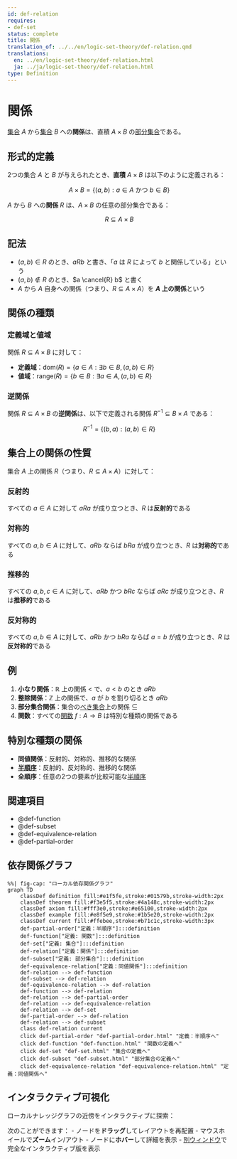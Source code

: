 ```yaml
---
id: def-relation
requires:
- def-set
status: complete
title: 関係
translation_of: ../../en/logic-set-theory/def-relation.qmd
translations:
  en: ../en/logic-set-theory/def-relation.html
  ja: ../ja/logic-set-theory/def-relation.html
type: Definition
---
```


# 関係 {#def-relation}

[集合](def-set.qmd) $A$ から[集合](def-set.qmd) $B$ への**関係**は、直積 $A \times B$ の[部分集合](def-subset.qmd)である。

## 形式的定義

2つの集合 $A$ と $B$ が与えられたとき、**直積** $A \times B$ は以下のように定義される：

$$A \times B = \{(a, b) : a \in A \text{ かつ } b \in B\}$$

$A$ から $B$ への**関係** $R$ は、$A \times B$ の任意の部分集合である：

$$R \subseteq A \times B$$

## 記法

- $(a, b) \in R$ のとき、$aRb$ と書き、「$a$ は $R$ によって $b$ と関係している」という
- $(a, b) \notin R$ のとき、$a \cancel{R} b$ と書く
- $A$ から $A$ 自身への関係（つまり、$R \subseteq A \times A$）を **$A$ 上の関係**という

## 関係の種類

### 定義域と値域

関係 $R \subseteq A \times B$ に対して：

- **定義域**：$\text{dom}(R) = \{a \in A : \exists b \in B, (a, b) \in R\}$
- **値域**：$\text{range}(R) = \{b \in B : \exists a \in A, (a, b) \in R\}$

### 逆関係

関係 $R \subseteq A \times B$ の**逆関係**は、以下で定義される関係 $R^{-1} \subseteq B \times A$ である：

$$R^{-1} = \{(b, a) : (a, b) \in R\}$$

## 集合上の関係の性質

集合 $A$ 上の関係 $R$（つまり、$R \subseteq A \times A$）に対して：

### 反射的

すべての $a \in A$ に対して $aRa$ が成り立つとき、$R$ は**反射的**である

### 対称的

すべての $a, b \in A$ に対して、$aRb$ ならば $bRa$ が成り立つとき、$R$ は**対称的**である

### 推移的

すべての $a, b, c \in A$ に対して、$aRb$ かつ $bRc$ ならば $aRc$ が成り立つとき、$R$ は**推移的**である

### 反対称的

すべての $a, b \in A$ に対して、$aRb$ かつ $bRa$ ならば $a = b$ が成り立つとき、$R$ は**反対称的**である

## 例

1. **小なり関係**：$\mathbb{R}$ 上の関係 $<$ で、$a < b$ のとき $aRb$
2. **整除関係**：$\mathbb{Z}$ 上の関係で、$a$ が $b$ を割り切るとき $aRb$
3. **部分集合関係**：集合の[べき集合](def-power-set.qmd)上の関係 $\subseteq$
4. **関数**：すべての[関数](def-function.qmd) $f: A \to B$ は特別な種類の関係である

## 特別な種類の関係

- **同値関係**：反射的、対称的、推移的な関係
- **[半順序](def-partial-order.qmd)**：反射的、反対称的、推移的な関係
- **全順序**：任意の2つの要素が比較可能な[半順序](def-partial-order.qmd)

## 関連項目

- @def-function
- @def-subset
- @def-equivalence-relation
- @def-partial-order

## 依存関係グラフ

```mermaid
%%| fig-cap: "ローカル依存関係グラフ"
graph TD
    classDef definition fill:#e1f5fe,stroke:#01579b,stroke-width:2px
    classDef theorem fill:#f3e5f5,stroke:#4a148c,stroke-width:2px
    classDef axiom fill:#fff3e0,stroke:#e65100,stroke-width:2px
    classDef example fill:#e8f5e9,stroke:#1b5e20,stroke-width:2px
    classDef current fill:#ffebee,stroke:#b71c1c,stroke-width:3px
    def-partial-order["定義：半順序"]:::definition
    def-function["定義: 関数"]:::definition
    def-set["定義: 集合"]:::definition
    def-relation["定義：関係"]:::definition
    def-subset["定義: 部分集合"]:::definition
    def-equivalence-relation["定義：同値関係"]:::definition
    def-relation --> def-function
    def-subset --> def-relation
    def-equivalence-relation --> def-relation
    def-function --> def-relation
    def-relation --> def-partial-order
    def-relation --> def-equivalence-relation
    def-relation --> def-set
    def-partial-order --> def-relation
    def-relation --> def-subset
    class def-relation current
    click def-partial-order "def-partial-order.html" "定義：半順序へ"
    click def-function "def-function.html" "関数の定義へ"
    click def-set "def-set.html" "集合の定義へ"
    click def-subset "def-subset.html" "部分集合の定義へ"
    click def-equivalence-relation "def-equivalence-relation.html" "定義：同値関係へ"
```

## インタラクティブ可視化

ローカルナレッジグラフの近傍をインタラクティブに探索：

::: {.graph-viz data-id="def-relation" data-width="700" data-height="500"}
:::

次のことができます：
- ノードを**ドラッグ**してレイアウトを再配置
- マウスホイールで**ズーム**イン/アウト
- ノードに**ホバー**して詳細を表示
- [別ウィンドウ](../../output/interactive/ja/def-relation.html){target="_blank"}で完全なインタラクティブ版を表示

